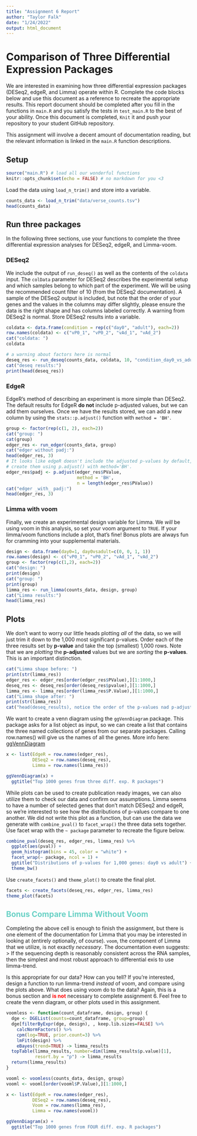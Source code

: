 ```yaml
---
title: "Assignment 6 Report"
author: "Taylor Falk"
date: "1/24/2022"
output: html_document
---
```


# Comparison of Three Differential Expression Packages
We are interested in examining how three differential expression packages (DESeq2, edgeR, and Limma) operate within R. Complete the code blocks below and use this document as a reference to recreate the appropriate results. This report document should be completed after you fill in the functions in `main.R` and you satisfy the tests in `test_main.R` to the best of your ability. Once this document is completed, `Knit` it and push your repository to your student GitHub repository. 

This assignment will involve a decent amount of documentation reading, but the relevant information is linked in the `main.R` function descriptions. 


## Setup
```r
source("main.R") # load all our wonderful functions
knitr::opts_chunk$set(echo = FALSE) # no markdown for you <3
```

Load the data using `load_n_trim()` and store into a variable.
```r
counts_data <- load_n_trim("data/verse_counts.tsv")
head(counts_data)

```

## Run three packages
In the following three sections, use your functions to complete the three differential expression analyses for DESeq2, edgeR, and Limma-voom.  

### DESeq2
We include the output of `run_deseq()` as well as the contents of the `coldata` input. The `colData` parameter for DESeq2 describes the experimental setup and which samples belong to which part of the experiment. We will be using the recommended count filter of 10 (from the DESeq2 documentation). A sample of the DESeq2 output is included, but note that the order of your genes and the values in the columns may differ slightly, please ensure the data is the right shape and has columns labeled correctly. A warning from DESeq2 is normal. Store DESeq2 results into a variable.
```r
coldata <- data.frame(condition = rep(c("day0", "adult"), each=2))
row.names(coldata) <- c("vP0_1", "vP0_2", "vAd_1", "vAd_2")
cat("coldata: ")
coldata

# a warning about factors here is normal
deseq_res <- run_deseq(counts_data, coldata, 10, "condition_day0_vs_adult")
cat("deseq results:")
print(head(deseq_res))
```

### EdgeR
EdgeR's method of describing an experiment is more simple than DESeq2. The default results for EdgeR **do not** include p-adjusted values, but we can add them ourselves. Once we have the results stored, we can add a new column by using the `stats::p.adjust()` function with `method = 'BH'`.
```r
group <- factor(rep(c(1, 2), each=2))
cat("group: ")
cat(group)
edger_res <- run_edger(counts_data, group)
cat("edger without padj:")
head(edger_res, 3)
# It looks like edgeR doesn't include the adjusted p-values by default, we can 
# create them using p.adjust() with method='BH'.
edger_res$padj <- p.adjust(edger_res$PValue, 
                           method = 'BH', 
                           n = length(edger_res$PValue))
cat("edger _with_ padj:")
head(edger_res, 3)
```

### Limma with voom
Finally, we create an experimental design variable for Limma. We _will_ be using voom in this analysis, so set your voom argument to `TRUE`. If your limma/voom functions include a plot, that's fine! Bonus plots are always fun for cramming into your supplemental materials.
```r
design <- data.frame(day0=1, day0vsadult=c(0, 0, 1, 1))
row.names(design) <- c("vP0_1", "vP0_2", "vAd_1", "vAd_2")
group <- factor(rep(c(1,2), each=2))
cat("design: ")
print(design)
cat("group: ")
print(group)
limma_res <- run_limma(counts_data, design, group)
cat("Limma results:")
head(limma_res)
```

## Plots
We don't want to worry our little heads plotting _all_ of the data, so we will just trim it down to the 1,000 most significant p-values. Order each of the three results set by **p-value** and take the top (smallest) 1,000 rows. Note that we are _plotting_ the **p-adjusted** values but we are _sorting_ the **p-values**. This is an important distinction.
```r
cat("Limma shape before: ")
print(str(limma_res))
edger_res <- edger_res[order(edger_res$PValue),][1:1000,]
deseq_res <- deseq_res[order(deseq_res$pvalue),][1:1000,]
limma_res <- limma_res[order(limma_res$P.Value),][1:1000,]
cat("Limma shape after: ")
print(str(limma_res))
cat("head(deseq_results), notice the order of the p-values nad p-adjusted values:")
```

We want to create a venn diagram using the `ggVennDiagram` package. This package asks for a list object as input, so we can create a list that contains the three named collections of genes from our separate packages. Calling row.names() will give us the names of all the genes.
More info here: [ggVennDiagram](https://r-charts.com/part-whole/ggvenndiagram/)
```r
x <- list(EdgeR = row.names(edger_res), 
          DESeq2 = row.names(deseq_res),
          Limma = row.names(limma_res))

ggVennDiagram(x) +
  ggtitle("Top 1000 genes from three diff. exp. R packages")
```

While plots can be used to create publication ready images, we can also utilize them to check our data and confirm our assumptions. Limma seems to have a number of selected genes that don't match DESeq2 and edgeR, so we're interested to see how the distributions of p-values compare to one another. We did not write this plot as a function, but can use the data we generate with `combine_pval()` to `facet_wrap()` the three data sets together. Use facet wrap with the `~ package` parameter to recreate the figure below. 
```r
combine_pval(deseq_res, edger_res, limma_res) %>%
  ggplot(aes(pval)) +
  geom_histogram(bins = 45, color = "white") +
  facet_wrap(~ package, ncol = 1) +
  ggtitle("Distributions of p-values for 1,000 genes: day0 vs adult") +
  theme_bw()
```

Use `create_facets()` and `theme_plot()` to create the final plot.
```r
facets <- create_facets(deseq_res, edger_res, limma_res)
theme_plot(facets)
```


<h2 style="color:#69D1C5">**Bonus** Compare Limma Without Voom</h2>
Completing the above cell is enough to finish the assignment, but there is one element of the documentation for Limma that you may be interested in looking at (entirely optionally, of course). `voom`, the component of Limma that we utilize, is not exactly _necessary_. The documentation even suggests:
> If the sequencing depth is reasonably consistent across the RNA samples, then the simplest and most
robust approach to differential exis to use limma-trend.  

Is this appropriate for our data? How can you tell? If you're interested, design a function to run limma-trend _instead_ of voom, and compare using the plots above. What does using voom do to the data? Again, this is a bonus section and <span style="color:red">**is not**</span> necessary to complete assignment 6. Feel free to create the venn diagram, or other plots used in this assignment.  
```r
voomless <- function(count_dataframe, design, group) {
  dge <- DGEList(counts=count_dataframe, group=group) 
  dge[filterByExpr(dge, design), , keep.lib.sizes=FALSE] %>%
    calcNormFactors() %>%
    cpm(log=TRUE, prior.count=3) %>% 
    lmFit(design) %>%
    eBayes(trend=TRUE) -> limma_results
  topTable(limma_results, number=dim(limma_results$p.value)[1], 
           resort.by = "p") -> limma_results
  return(limma_results)
}

vooml <- voomless(counts_data, design, group)
vooml <- vooml[order(vooml$P.Value),][1:1000,]

x <- list(EdgeR = row.names(edger_res), 
          DESeq2 = row.names(deseq_res),
          Voom = row.names(limma_res),
          Limma = row.names(vooml))

ggVennDiagram(x) +
  ggtitle("Top 1000 genes from FOUR diff. exp. R packages")
```